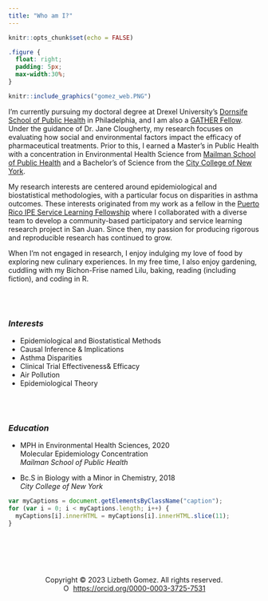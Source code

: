 ```yaml
---
title: "Who am I?"
---
```


```r

knitr::opts_chunk$set(echo = FALSE)
```

```css
.figure {
  float: right;
  padding: 5px;
  max-width:30%;
}
```

::: floating

```r
knitr::include_graphics("gomez_web.PNG")
```

I'm currently pursuing my doctoral degree at Drexel University's [Dornsife School of Public Health](https://drexel.edu/dornsife/academics/departments/environmental-occupational-health/eoh-student-profiles/) in Philadelphia, and I am also a [GATHER Fellow](https://drexel.edu/dornsife/global/global-health-training/gather/). Under the guidance of Dr. Jane Clougherty, my research focuses on evaluating how social and environmental factors impact the efficacy of pharmaceutical treatments. Prior to this, I earned a Master's in Public Health with a concentration in Environmental Health Science from [Mailman School of Public Health](https://www.publichealth.columbia.edu/academics/departments/environmental-health-sciences-ehs)  and a Bachelor's of Science from the [City College of New York](https://www.ccny.cuny.edu/).

My research interests are centered around epidemiological and biostatistical methodologies, with a particular focus on disparities in asthma outcomes. These interests originated from my work as a fellow in the [Puerto Rico IPE Service Learning Fellowship](https://www.publichealth.columbia.edu/research/puerto-rico) where I collaborated with a diverse team to develop a community-based participatory and service learning research project in San Juan. Since then, my passion for producing rigorous and reproducible research has continued to grow.

When I'm not engaged in research, I enjoy indulging my love of food by exploring new culinary experiences. In my free time, I also enjoy gardening, cuddling with my Bichon-Frise named Lilu, baking, reading (including fiction), and coding in R.


<div class = "row">
  
<div class = "col-md-4">

<br><br>

### *Interests*

-   Epidemiological and Biostatistical Methods
-   Causal Inference & Implications
-   Asthma Disparities 
-   Clinical Trial Effectiveness& Efficacy
-   Air Pollution
-   Epidemiological Theory
</div>
  
<div class = "col-md-4">
<br><br>

### *Education*

-   MPH in Environmental Health Sciences, 2020 <br>
    Molecular Epidemiology Concentration <br>
   *Mailman School of Public Health* <br>
   
   
-   Bc.S in Biology with a Minor in Chemistry, 2018 <br>
   *City College of New York* <br>
   
</div>
  

</div>
</div>




:::

```js
var myCaptions = document.getElementsByClassName("caption");
for (var i = 0; i < myCaptions.length; i++) {
  myCaptions[i].innerHTML = myCaptions[i].innerHTML.slice(11);
}
```

<br>
<br>
<br>
<br>

<center>Copyright &copy; 2023 Lizbeth Gomez. All rights reserved. </center>


<center><div itemscope itemtype="https://schema.org/Person"><a itemprop="sameAs" content="https://orcid.org/0000-0003-3725-7531" href="https://orcid.org/0000-0003-3725-7531" target="orcid.widget" rel="me noopener noreferrer" style="vertical-align:top;"><img src="https://orcid.org/sites/default/files/images/orcid_16x16.png" style="width:1em;margin-right:.5em;" alt="ORCID iD icon">https://orcid.org/0000-0003-3725-7531</a></div><center>

